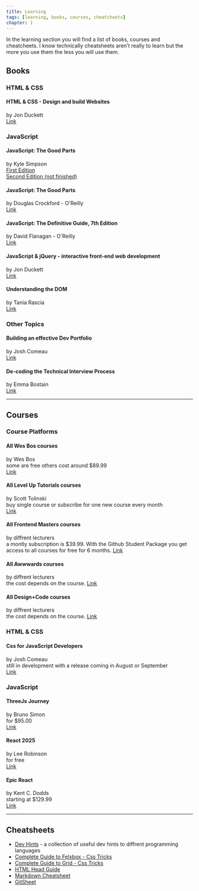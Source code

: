 ```yaml
---
title: Learning
tags: [learning, books, courses, cheatcheets]
chapter: 1
---
```


In the learning section you will find a list of books, courses and cheatcheets. I know technically cheatsheets aren’t really to learn but the more you use them the less you will use them.

## Books

### HTML & CSS

#### HTML & CSS - Design and build Websites

by Jon Duckett  
[Link](http://www.htmlandcssbook.com/)

### JavaScript

#### JavaScript: The Good Parts

by Kyle Simpson  
[First Edition ](https://github.com/getify/You-Dont-Know-JS/tree/1st-ed)  
[Second Edition (not finished)](https://github.com/getify/You-Dont-Know-JS)

#### JavaScript: The Good Parts

by Douglas Crockford - O'Reilly  
[Link](https://www.oreilly.com/library/view/javascript-the-good/9780596517748/)

#### JavaScript: The Definitive Guide, 7th Edition

by David Flanagan - O'Reilly  
[Link](https://www.oreilly.com/library/view/javascript-the-definitive/9781491952016/)

#### JavaScript & jQuery - interactive front-end web development

by Jon Duckett  
[Link](http://javascriptbook.com/)

#### Understanding the DOM

by Tania Rascia  
[Link](https://www.digitalocean.com/community/books/understanding-the-dom-document-object-model-ebook)

### Other Topics

#### Building an effective Dev Portfolio

by Josh Comeau  
[Link](https://www.joshwcomeau.com/effective-portfolio/)

#### De-coding the Technical Interview Process

by Emma Bostain  
[Link](https://technicalinterviews.dev/)

---

## Courses

### Course Platforms

#### All Wes Bos courses

by Wes Bos  
some are free others cost around $89.99  
[Link](https://wesbos.com/courses)

#### All Level Up Tutorials courses

by Scott Tolinski  
buy single course or subscribe for one new course every month  
[Link](https://www.leveluptutorials.com/)

#### All Frontend Masters courses

by diffrent lecturers  
a montly subscription is $39.99. With the Github Student Package you get access to all courses for free for 6 months.
[Link](https://www.leveluptutorials.com/)

#### All Awwwards courses

by diffrent lecturers  
the cost depends on the course.
[Link](https://www.awwwards.com/academy/)

#### All Design+Code courses

by diffrent lecturers  
the cost depends on the course.
[Link](https://designcode.io/)

### HTML & CSS

#### Css for JavaScript Developers

by Josh Comeau  
still in development with a release coming in August or September  
[Link](https://www.leveluptutorials.com/)

### JavaScript

#### ThreeJs Journey

by Bruno Simon  
for $95.00  
[Link](https://threejs-journey.xyz/)

#### React 2025

by Lee Robinson  
for free  
[Link](https://react-2025-docs.vercel.app/)

#### Epic React

by Kent C. Dodds  
starting at $129.99  
[Link](https://epicreact.dev/)

---

## Cheatsheets

- [Dev Hints](https://devhints.io/) - a collection of useful dev hints to diffrent programming languages
- [Complete Guide to Felxbox - Css Tricks](https://css-tricks.com/snippets/css/a-guide-to-flexbox/)
- [Complete Guide to Grid - Css Tricks](https://css-tricks.com/snippets/css/complete-guide-grid/)
- [HTML Head Guide](https://htmlhead.dev/)
- [Markdown Cheatsheet](https://github.com/adam-p/markdown-here/wiki/Markdown-Cheatsheet)
- [GitSheet](https://gitsheet.wtf/)
